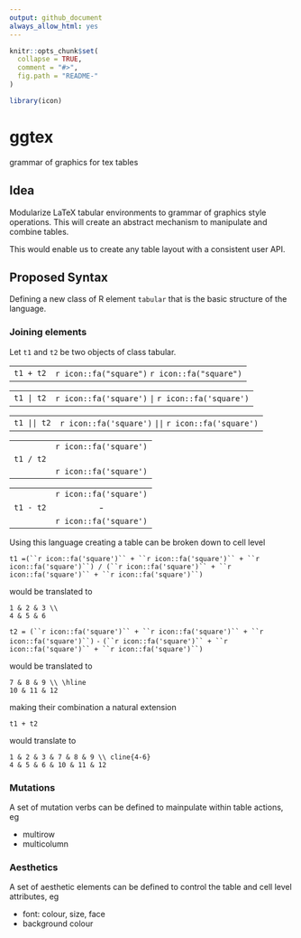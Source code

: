```yaml
---
output: github_document
always_allow_html: yes
---
```


<!-- README.md is generated from README.Rmd. Please edit that file -->

```r
knitr::opts_chunk$set(
  collapse = TRUE,
  comment = "#>",
  fig.path = "README-"
)

library(icon)

```

# ggtex

grammar of graphics for tex tables

## Idea

Modularize LaTeX tabular environments to grammar of graphics style operations. This will create an abstract mechanism to manipulate and combine tables.

This would enable us to create any table layout with a consistent user API.

## Proposed Syntax

Defining a new class of R element `tabular` that is the basic structure of the language.

### Joining elements

Let `t1` and `t2` be two objects of class tabular.

|  |   |
|:--:|:--:|
| `t1 + t2`  |`r icon::fa("square")` `r icon::fa("square")`|


|  |   |
|:--:|:--:|
| `t1 | t2` |`r icon::fa('square')` `|` `r icon::fa('square')`|


|  |   |
|:--:|:--:|
| `t1 || t2` |`r icon::fa('square')` `||` `r icon::fa('square')`|


|  |   |
|:--:|:--:|
||`r icon::fa('square')`|
|`t1 / t2`||
||`r icon::fa('square')`|


|  |   |
|:--:|:--:|
| |`r icon::fa('square')`|
|`t1 - t2`| - |
||`r icon::fa('square')`|


Using this language creating a table can be broken down to cell level

`t1 =(``r icon::fa('square')`` + ``r icon::fa('square')`` + ``r icon::fa('square')``) / (``r icon::fa('square')`` + ``r icon::fa('square')`` + ``r icon::fa('square')``)`

would be translated to 

```
1 & 2 & 3 \\
4 & 5 & 6
```

`t2 = (``r icon::fa('square')`` + ``r icon::fa('square')`` + ``r icon::fa('square')``)` `-` `(``r icon::fa('square')`` + ``r icon::fa('square')`` + ``r icon::fa('square')``)`

would be translated to 

```
7 & 8 & 9 \\ \hline
10 & 11 & 12
```

making their combination a natural extension

`t1 + t2`

would translate to 

```
1 & 2 & 3 & 7 & 8 & 9 \\ cline{4-6}
4 & 5 & 6 & 10 & 11 & 12
```

### Mutations

A set of mutation verbs can be defined to mainpulate within table actions, eg

  - multirow
  - multicolumn
  
### Aesthetics

A set of aesthetic elements can be defined to control the table and cell level attributes, eg

  - font: colour, size, face
  - background colour
